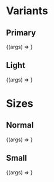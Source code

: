 
<Meta title="Components/Spinner" />

# Variants

## Primary

<Canvas>
  <Story name="Primary" args={{ variant: SpinnerVariants.PRIMARY }}>
    {(args) => <Spinner {...args} />}
  </Story>
</Canvas>

<ArgsTable story="Primary" />

## Light

<Canvas>
  <Story name="Light" args={{ variant: SpinnerVariants.LIGHT }}>
    {(args) => <Spinner {...args} />}
  </Story>
</Canvas>

<ArgsTable story="Light" />

# Sizes

## Normal

<Canvas>
  <Story name="Normal" args={{ variant: SpinnerVariants.PRIMARY }}>
    {(args) => <Spinner {...args} />}
  </Story>
</Canvas>

<ArgsTable story="Normal" />

## Small

<Canvas>
  <Story
    name="Small"
    args={{ variant: SpinnerVariants.PRIMARY, size: SpinnerSizes.SMALL }}
  >
    {(args) => <Spinner {...args} />}
  </Story>
</Canvas>

<ArgsTable story="Small" />
